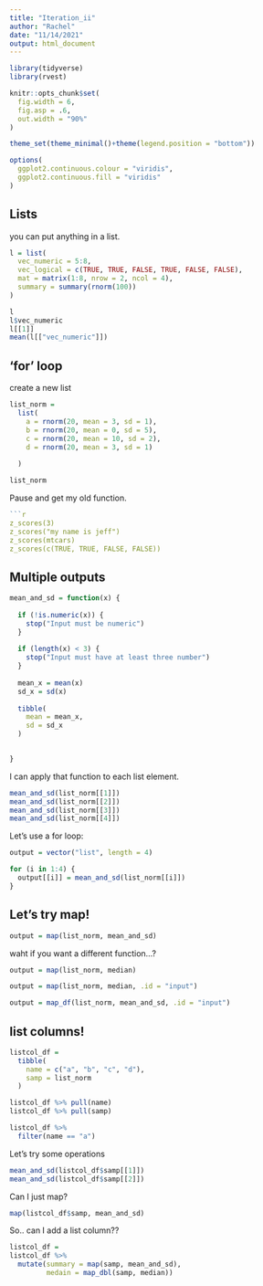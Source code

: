 ```yaml
---
title: "Iteration_ii"
author: "Rachel"
date: "11/14/2021"
output: html_document
---
```


```r
library(tidyverse)
library(rvest)

knitr::opts_chunk$set(
  fig.width = 6, 
  fig.asp = .6, 
  out.width = "90%"
)

theme_set(theme_minimal()+theme(legend.position = "bottom"))

options(
  ggplot2.continuous.colour = "viridis",
  ggplot2.continuous.fill = "viridis"
)
```

## Lists

you can put anything in a list. 

```r
l = list(
  vec_numeric = 5:8,
  vec_logical = c(TRUE, TRUE, FALSE, TRUE, FALSE, FALSE),
  mat = matrix(1:8, nrow = 2, ncol = 4),
  summary = summary(rnorm(100))
) 
```

```r
l
l$vec_numeric
l[[1]]
mean(l[["vec_numeric"]])
```

## 'for' loop

create a new list

```r
list_norm = 
  list(
    a = rnorm(20, mean = 3, sd = 1),
    b = rnorm(20, mean = 0, sd = 5),
    c = rnorm(20, mean = 10, sd = 2),
    d = rnorm(20, mean = 3, sd = 1)
    
  )
```


```r
list_norm
```
Pause and get my old function. 

```r
```r
z_scores(3)
z_scores("my name is jeff")
z_scores(mtcars)
z_scores(c(TRUE, TRUE, FALSE, FALSE))
```

## Multiple outputs 

```r
mean_and_sd = function(x) {
  
  if (!is.numeric(x)) {
    stop("Input must be numeric")
  }
  
  if (length(x) < 3) {
    stop("Input must have at least three number")
  }
  
  mean_x = mean(x)
  sd_x = sd(x)
  
  tibble(
    mean = mean_x,
    sd = sd_x
  )

  
}
```

I can apply that function to each list element. 

```r
mean_and_sd(list_norm[[1]])
mean_and_sd(list_norm[[2]])
mean_and_sd(list_norm[[3]])
mean_and_sd(list_norm[[4]])
```

Let's use a for loop: 

```r
output = vector("list", length = 4)

for (i in 1:4) {
  output[[i]] = mean_and_sd(list_norm[[i]])
}
```

## Let's try map!

```r
output = map(list_norm, mean_and_sd)
```

waht if you want a different function...? 

```r
output = map(list_norm, median)
```
```r
output = map(list_norm, median, .id = "input")
```
```r
output = map_df(list_norm, mean_and_sd, .id = "input")
```

## list columns!

```r
listcol_df = 
  tibble(
    name = c("a", "b", "c", "d"), 
    samp = list_norm
  )
```


```r
listcol_df %>% pull(name)
listcol_df %>% pull(samp)

listcol_df %>% 
  filter(name == "a")
```

Let's try some operations 

```r
mean_and_sd(listcol_df$samp[[1]])
mean_and_sd(listcol_df$samp[[2]])
```
Can I just map? 
```r
map(listcol_df$samp, mean_and_sd)

```
So.. can I add a list column?? 

```r
listcol_df = 
listcol_df %>% 
  mutate(summary = map(samp, mean_and_sd),
         medain = map_dbl(samp, median))
```

